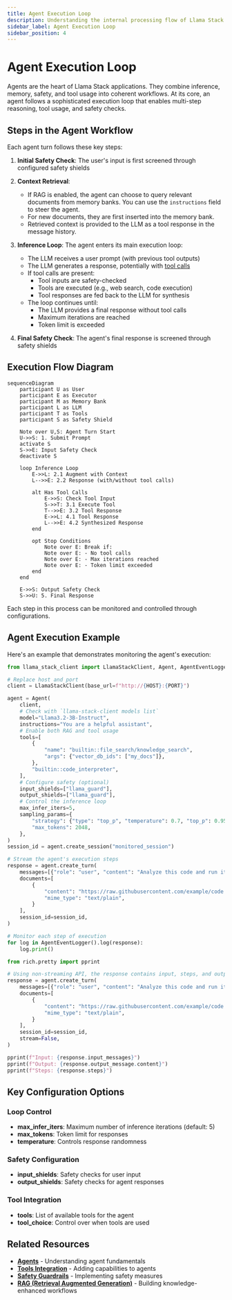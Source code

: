 ```yaml
---
title: Agent Execution Loop
description: Understanding the internal processing flow of Llama Stack agents
sidebar_label: Agent Execution Loop
sidebar_position: 4
---
```



# Agent Execution Loop

Agents are the heart of Llama Stack applications. They combine inference, memory, safety, and tool usage into coherent workflows. At its core, an agent follows a sophisticated execution loop that enables multi-step reasoning, tool usage, and safety checks.

## Steps in the Agent Workflow

Each agent turn follows these key steps:

1. **Initial Safety Check**: The user's input is first screened through configured safety shields

2. **Context Retrieval**:
   - If RAG is enabled, the agent can choose to query relevant documents from memory banks. You can use the `instructions` field to steer the agent.
   - For new documents, they are first inserted into the memory bank.
   - Retrieved context is provided to the LLM as a tool response in the message history.

3. **Inference Loop**: The agent enters its main execution loop:
   - The LLM receives a user prompt (with previous tool outputs)
   - The LLM generates a response, potentially with [tool calls](./tools)
   - If tool calls are present:
     - Tool inputs are safety-checked
     - Tools are executed (e.g., web search, code execution)
     - Tool responses are fed back to the LLM for synthesis
   - The loop continues until:
     - The LLM provides a final response without tool calls
     - Maximum iterations are reached
     - Token limit is exceeded

4. **Final Safety Check**: The agent's final response is screened through safety shields

## Execution Flow Diagram

```mermaid
sequenceDiagram
    participant U as User
    participant E as Executor
    participant M as Memory Bank
    participant L as LLM
    participant T as Tools
    participant S as Safety Shield

    Note over U,S: Agent Turn Start
    U->>S: 1. Submit Prompt
    activate S
    S->>E: Input Safety Check
    deactivate S

    loop Inference Loop
        E->>L: 2.1 Augment with Context
        L-->>E: 2.2 Response (with/without tool calls)

        alt Has Tool Calls
            E->>S: Check Tool Input
            S->>T: 3.1 Execute Tool
            T-->>E: 3.2 Tool Response
            E->>L: 4.1 Tool Response
            L-->>E: 4.2 Synthesized Response
        end

        opt Stop Conditions
            Note over E: Break if:
            Note over E: - No tool calls
            Note over E: - Max iterations reached
            Note over E: - Token limit exceeded
        end
    end

    E->>S: Output Safety Check
    S->>U: 5. Final Response
```

Each step in this process can be monitored and controlled through configurations.

## Agent Execution Example

Here's an example that demonstrates monitoring the agent's execution:

<Tabs>
<TabItem value="streaming" label="Streaming Execution">

```python
from llama_stack_client import LlamaStackClient, Agent, AgentEventLogger

# Replace host and port
client = LlamaStackClient(base_url=f"http://{HOST}:{PORT}")

agent = Agent(
    client,
    # Check with `llama-stack-client models list`
    model="Llama3.2-3B-Instruct",
    instructions="You are a helpful assistant",
    # Enable both RAG and tool usage
    tools=[
        {
            "name": "builtin::file_search/knowledge_search",
            "args": {"vector_db_ids": ["my_docs"]},
        },
        "builtin::code_interpreter",
    ],
    # Configure safety (optional)
    input_shields=["llama_guard"],
    output_shields=["llama_guard"],
    # Control the inference loop
    max_infer_iters=5,
    sampling_params={
        "strategy": {"type": "top_p", "temperature": 0.7, "top_p": 0.95},
        "max_tokens": 2048,
    },
)
session_id = agent.create_session("monitored_session")

# Stream the agent's execution steps
response = agent.create_turn(
    messages=[{"role": "user", "content": "Analyze this code and run it"}],
    documents=[
        {
            "content": "https://raw.githubusercontent.com/example/code.py",
            "mime_type": "text/plain",
        }
    ],
    session_id=session_id,
)

# Monitor each step of execution
for log in AgentEventLogger().log(response):
    log.print()
```

</TabItem>
<TabItem value="non-streaming" label="Non-Streaming Execution">

```python
from rich.pretty import pprint

# Using non-streaming API, the response contains input, steps, and output.
response = agent.create_turn(
    messages=[{"role": "user", "content": "Analyze this code and run it"}],
    documents=[
        {
            "content": "https://raw.githubusercontent.com/example/code.py",
            "mime_type": "text/plain",
        }
    ],
    session_id=session_id,
    stream=False,
)

pprint(f"Input: {response.input_messages}")
pprint(f"Output: {response.output_message.content}")
pprint(f"Steps: {response.steps}")
```

</TabItem>
</Tabs>

## Key Configuration Options

### Loop Control
- **max_infer_iters**: Maximum number of inference iterations (default: 5)
- **max_tokens**: Token limit for responses
- **temperature**: Controls response randomness

### Safety Configuration
- **input_shields**: Safety checks for user input
- **output_shields**: Safety checks for agent responses

### Tool Integration
- **tools**: List of available tools for the agent
- **tool_choice**: Control over when tools are used

## Related Resources

- **[Agents](./agent)** - Understanding agent fundamentals
- **[Tools Integration](./tools)** - Adding capabilities to agents
- **[Safety Guardrails](./safety)** - Implementing safety measures
- **[RAG (Retrieval Augmented Generation)](./rag)** - Building knowledge-enhanced workflows
